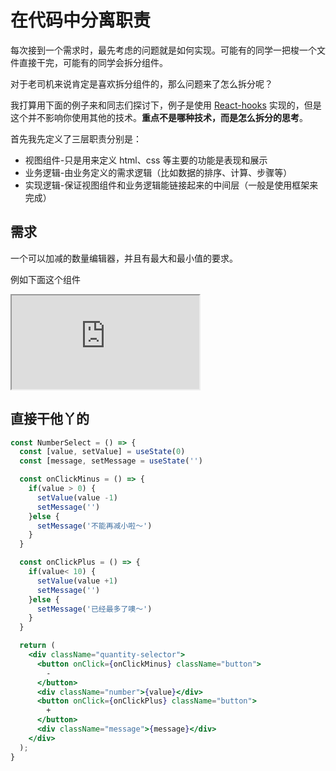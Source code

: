 # 在代码中分离职责

每次接到一个需求时，最先考虑的问题就是如何实现。可能有的同学一把梭一个文件直接干完，可能有的同学会拆分组件。

对于老司机来说肯定是喜欢拆分组件的，那么问题来了怎么拆分呢？

我打算用下面的例子来和同志们探讨下，例子是使用 [React-hooks](https://reactjs.org/docs/hooks-intro.html) 实现的，但是这个并不影响你使用其他的技术。**重点不是哪种技术，而是怎么拆分的思考**。

首先我先定义了三层职责分别是：

- 视图组件-只是用来定义 html、css 等主要的功能是表现和展示
- 业务逻辑-由业务定义的需求逻辑（比如数据的排序、计算、步骤等）
- 实现逻辑-保证视图组件和业务逻辑能链接起来的中间层（一般是使用框架来完成）

## 需求

一个可以加减的数量编辑器，并且有最大和最小值的要求。

例如下面这个组件

<iframe
  src='https://codesandbox.io/embed/separation-responsibilities-lmr81u?fontsize=14&hidenavigation=1&theme=dark'
  style={{
    width: '100%',
    height: '500px',
    borderRadius: '4px',
    overflow: 'hidden',
  }}
  title='separation-responsibilities'
  allow='accelerometer; ambient-light-sensor; camera; encrypted-media; geolocation; gyroscope; hid; microphone; midi; payment; usb; vr; xr-spatial-tracking'
  sandbox='allow-forms allow-modals allow-popups allow-presentation allow-same-origin allow-scripts'
></iframe>

## 直接干他丫的

```jsx
const NumberSelect = () => {
  const [value, setValue] = useState(0)
  const [message, setMessage = useState('')

  const onClickMinus = () => {
    if(value > 0) {
      setValue(value -1)
      setMessage('')
    }else {
      setMessage('不能再减小啦～')
    }
  }

  const onClickPlus = () => {
    if(value< 10) {
      setValue(value +1)
      setMessage('')
    }else {
      setMessage('已经最多了噢～')
    }
  }

  return (
    <div className="quantity-selector">
      <button onClick={onClickMinus} className="button">
        -
      </button>
      <div className="number">{value}</div>
      <button onClick={onClickPlus} className="button">
        +
      </button>
      <div className="message">{message}</div>
    </div>
  );
}
```
